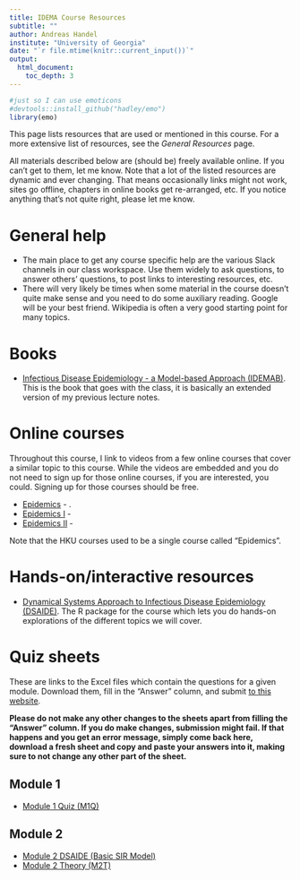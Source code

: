 ```yaml
---
title: IDEMA Course Resources
subtitle: ""
author: Andreas Handel
institute: "University of Georgia"
date: "`r file.mtime(knitr::current_input())`"
output: 
  html_document:
    toc_depth: 3
---
```



```r
#just so I can use emoticons
#devtools::install_github("hadley/emo")
library(emo)
```

This page lists resources that are used or mentioned in this course. For a more extensive list of resources, see the _General Resources_ page.

All materials described below are (should be) freely available online. If you can't get to them, let me know. Note that a lot of the listed resources are dynamic and ever changing. That means occasionally links might not work, sites go offline, chapters in online books get re-arranged, etc. If you notice anything that's not quite right, please let me know.

# General help

* The main place to get any course specific help are the various Slack channels in our class workspace. Use them widely to ask questions, to answer others' questions, to post links to interesting resources, etc. 
* There will very likely be times when some material in the course doesn't quite make sense and you need to do some auxiliary reading. Google will be your best friend. Wikipedia is often a very good starting point for many topics. 



# Books

* [Infectious Disease Epidemiology - a Model-based Approach (IDEMAB)](https://andreashandel.github.io/IDEMAbook/). This is the book that goes with the class, it is basically an extended version of my previous lecture notes. 


# Online courses

Throughout this course, I link to videos from a few online courses that cover a similar topic to this course. While the videos are embedded and you do not need to sign up for those online courses, if you are interested, you could. Signing up for those courses should be free.

* [Epidemics]() - .
* [Epidemics I]() -
* [Epidemics II]() - 

Note that the HKU courses used to be a single course called "Epidemics".



# Hands-on/interactive resources

* [Dynamical Systems Approach to Infectious Disease Epidemiology (DSAIDE)](https://ahgroup.github.io/DSAIDE/). The R package for the course which lets you do hands-on explorations of the different topics we will cover.


# Quiz sheets
These are links to the Excel files which contain the questions for a given module. Download them, fill in the "Answer" column, and submit [to this website](https://shiny.ovpr.uga.edu/gradingapp/).

__Please do not make any other changes to the sheets apart from filling the "Answer" column. If you do make changes, submission might fail. If that happens and you get an error message, simply come back here, download a fresh sheet and copy and paste your answers into it, making sure to not change any other part of the sheet.__


## Module 1
* [Module 1 Quiz (M1Q)]()

## Module 2
* [Module 2 DSAIDE (Basic SIR Model)]()
* [Module 2 Theory (M2T)]()




